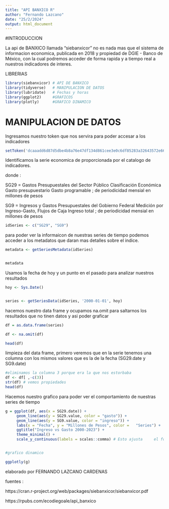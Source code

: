 ---
title: "API BANXICO R"
author: "Fernando Lazcano"
date: "25/2/2024"
output: html_document
---

#INTRODUCCION     

La api de BANXICO llamada "siebanxicor" no es nada mas que el sistema de informacion economica, publicada en 2018 y propiedad de DGIE - Banco de México, con la cual podremos acceder de forma rapida y a tiempo real a nuestros indicadores de interes. 

LIBRERIAS 
```{r}
library(siebanxicor) # API DE BANXICO
library(tidyverse)   # MANIPULACION DE DATOS
library(lubridate)   # Fechas y horas 
library(ggplot2)     #GRAFICOS
library(plotly)      #GRAFICO DINAMICO 
```
# MANIPULACION DE DATOS 

Ingresamos nuestro token que nos servira para poder accesar a los indicadores 

```{r}
setToken('dcaaadd6d87d5dbe4b8a76e47df134d861cee3e0c6df85283a32643572e66bb5')
```

Identificamos la serie economica de proporcionada  por el catalogo de indicadores.

donde :

SG29 = Gastos Presupuestales del Sector Público Clasificación Económica Gasto presupuestario Gasto programable ; de periodicidad mensial en millones de pesos 

SG9 = Ingresos y Gastos Presupuestales del Gobierno Federal Medición por Ingreso-Gasto, Flujos de Caja Ingreso total ; de periodicidad mensial en millones de pesos 


```{r}
idSeries <- c("SG29", "SG9")
```

para poder ver la informaicon de nuestras series de tiempo podemos acceder a los metadatos que daran mas detalles sobre el indice.

```{r}

metadata <- getSeriesMetadata(idSeries)


metadata

```


Usamos la fecha de hoy y un punto en el pasado para analizar nuestros resultados 

```{r}
hoy <- Sys.Date()


series <- getSeriesData(idSeries, '2000-01-01', hoy)
```


hacemos nuestro data frame  y ocupamos na.omit para saltarnos los resultados que no tinen datos y asi poder graficar

```{r}
df = as.data.frame(series)

df <- na.omit(df)

head(df)
```

limpieza del data frame, primero veremos que en la serie tenemos una columna con los mismos valores que es la de la fecha (SG29.date y SG9.date)

```{r}
#eliminamos la columna 3 porque era la que nos estorbaba 
df <- df[ ,-c(3)]
str(df) # vemos propiedades 
head(df)

```

Hacemos nuestro grafico para poder ver el comportamiento de nuestras series de tiempo 


```{r}
g = ggplot(df, aes(x = SG29.date)) +
     geom_line(aes(y = SG29.value, color = "gasto")) +
     geom_line(aes(y = SG9.value, color = "ingreso")) +
     labs(x = "Fecha", y = "Millones de Pesos", color =   "Series") +
     ggtitle("Ingreso vs Gasto 2000-2023") +
     theme_minimal() +
     scale_y_continuous(labels = scales::comma) # Esto ajusta     el formato de los números en el eje y


#grafico dinamico 

ggplotly(g)

```

elaborado por FERNANDO LAZCANO CARDENAS 


fuentes : 


https://cran.r-project.org/web/packages/siebanxicor/siebanxicor.pdf

https://rpubs.com/ecodiegoale/api_banxico